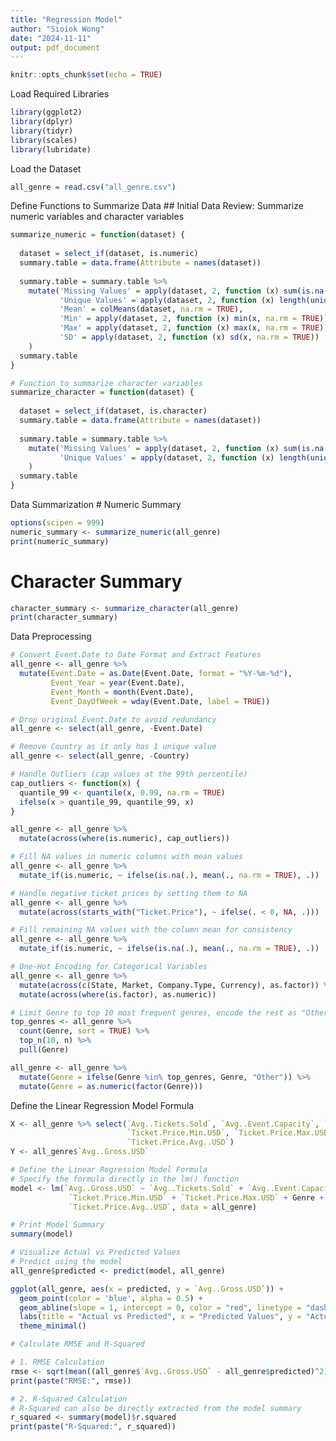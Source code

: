 ```yaml
---
title: "Regression Model"
author: "Sioiok Wong"
date: "2024-11-11"
output: pdf_document
---
```


```r
knitr::opts_chunk$set(echo = TRUE)
```

Load Required Libraries
```r
library(ggplot2)
library(dplyr)
library(tidyr)
library(scales)
library(lubridate)
```

Load the Dataset
```r
all_genre = read.csv("all_genre.csv")
```

Define Functions to Summarize Data
## Initial Data Review: Summarize numeric variables and character variables
```r
summarize_numeric = function(dataset) {
  
  dataset = select_if(dataset, is.numeric)
  summary.table = data.frame(Attribute = names(dataset))
  
  summary.table = summary.table %>% 
    mutate('Missing Values' = apply(dataset, 2, function (x) sum(is.na(x))),
           'Unique Values' = apply(dataset, 2, function (x) length(unique(x))),
           'Mean' = colMeans(dataset, na.rm = TRUE),
           'Min' = apply(dataset, 2, function (x) min(x, na.rm = TRUE)),
           'Max' = apply(dataset, 2, function (x) max(x, na.rm = TRUE)),
           'SD' = apply(dataset, 2, function (x) sd(x, na.rm = TRUE))
    )
  summary.table
}

# Function to summarize character variables
summarize_character = function(dataset) {
  
  dataset = select_if(dataset, is.character)
  summary.table = data.frame(Attribute = names(dataset))
  
  summary.table = summary.table %>% 
    mutate('Missing Values' = apply(dataset, 2, function (x) sum(is.na(x))),
           'Unique Values' = apply(dataset, 2, function (x) length(unique(x))),
    )
  summary.table
}
```

Data Summarization
# Numeric Summary
```r
options(scipen = 999)
numeric_summary <- summarize_numeric(all_genre)
print(numeric_summary)
```

# Character Summary
```r
character_summary <- summarize_character(all_genre)
print(character_summary)
```

Data Preprocessing
```r
# Convert Event.Date to Date Format and Extract Features
all_genre <- all_genre %>%
  mutate(Event.Date = as.Date(Event.Date, format = "%Y-%m-%d"),
         Event_Year = year(Event.Date),
         Event_Month = month(Event.Date),
         Event_DayOfWeek = wday(Event.Date, label = TRUE))

# Drop original Event.Date to avoid redundancy
all_genre <- select(all_genre, -Event.Date)

# Remove Country as it only has 1 unique value
all_genre <- select(all_genre, -Country)

# Handle Outliers (cap values at the 99th percentile)
cap_outliers <- function(x) {
  quantile_99 <- quantile(x, 0.99, na.rm = TRUE)
  ifelse(x > quantile_99, quantile_99, x)
}

all_genre <- all_genre %>%
  mutate(across(where(is.numeric), cap_outliers))

# Fill NA values in numeric columns with mean values
all_genre <- all_genre %>%
  mutate_if(is.numeric, ~ ifelse(is.na(.), mean(., na.rm = TRUE), .))

# Handle negative ticket prices by setting them to NA
all_genre <- all_genre %>%
  mutate(across(starts_with("Ticket.Price"), ~ ifelse(. < 0, NA, .)))

# Fill remaining NA values with the column mean for consistency
all_genre <- all_genre %>%
  mutate_if(is.numeric, ~ ifelse(is.na(.), mean(., na.rm = TRUE), .))

# One-Hot Encoding for Categorical Variables
all_genre <- all_genre %>%
  mutate(across(c(State, Market, Company.Type, Currency), as.factor)) %>%
  mutate(across(where(is.factor), as.numeric))

# Limit Genre to top 10 most frequent genres, encode the rest as "Other"
top_genres <- all_genre %>%
  count(Genre, sort = TRUE) %>%
  top_n(10, n) %>%
  pull(Genre)

all_genre <- all_genre %>%
  mutate(Genre = ifelse(Genre %in% top_genres, Genre, "Other")) %>%
  mutate(Genre = as.numeric(factor(Genre)))
```

Define the Linear Regression Model Formula
```r
X <- all_genre %>% select(`Avg..Tickets.Sold`, `Avg..Event.Capacity`, `Avg..Capacity.Sold`, 
                          `Ticket.Price.Min.USD`, `Ticket.Price.Max.USD`, Genre, `Number.of.Shows`,
                          `Ticket.Price.Avg..USD`)
Y <- all_genre$`Avg..Gross.USD`

# Define the Linear Regression Model Formula
# Specify the formula directly in the lm() function
model <- lm(`Avg..Gross.USD` ~ `Avg..Tickets.Sold` + `Avg..Event.Capacity` + `Avg..Capacity.Sold` +
             `Ticket.Price.Min.USD` + `Ticket.Price.Max.USD` + Genre + `Number.of.Shows` +
             `Ticket.Price.Avg..USD`, data = all_genre)

# Print Model Summary
summary(model)

# Visualize Actual vs Predicted Values
# Predict using the model
all_genre$predicted <- predict(model, all_genre)

ggplot(all_genre, aes(x = predicted, y = `Avg..Gross.USD`)) +
  geom_point(color = 'blue', alpha = 0.5) +
  geom_abline(slope = 1, intercept = 0, color = "red", linetype = "dashed") +
  labs(title = "Actual vs Predicted", x = "Predicted Values", y = "Actual Values") +
  theme_minimal()
```

```r
# Calculate RMSE and R-Squared

# 1. RMSE Calculation
rmse <- sqrt(mean((all_genre$`Avg..Gross.USD` - all_genre$predicted)^2))
print(paste("RMSE:", rmse))

# 2. R-Squared Calculation
# R-Squared can also be directly extracted from the model summary
r_squared <- summary(model)$r.squared
print(paste("R-Squared:", r_squared))
```


